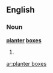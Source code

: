 ==English==

===Noun===
'''[[planter]] [[boxes]]'''

# {{plural of|planter box}}

[[ar:planter boxes]]